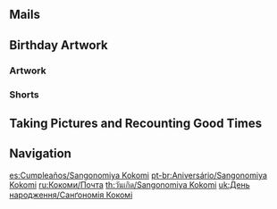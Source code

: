 {{BirthdayIntro|Sangonomiya Kokomi}}

==Mails==
{{Mails by Category Table|Sangonomiya Kokomi Birthday Mails|noheader=1}}

==Birthday Artwork==
===Artwork===
{{Artwork by Category Table
|Character Birthday Artwork
|category = Sangonomiya Kokomi Birthday Artwork
|header = Sangonomiya Kokomi's Birthday Artwork
}}

===Shorts===
{{Artwork by Category Table
|Character Shorts
|category = Sangonomiya Kokomi Birthday Artwork
|header = Sangonomiya Kokomi's Birthday Shorts
}}

==Taking Pictures and Recounting Good Times==
{{Transclude|Taking Pictures and Recounting Good Times/Story/Sangonomiya Kokomi|Stories|main=1|top=1}}

==Navigation==
{{Character Navbox|prelink=1|link type=Birthday}}

[[es:Cumpleaños/Sangonomiya Kokomi]]
[[pt-br:Aniversário/Sangonomiya Kokomi]]
[[ru:Кокоми/Почта]]
[[th:วันเกิด/Sangonomiya Kokomi]]
[[uk:День народження/Санґономія Кокомі]]